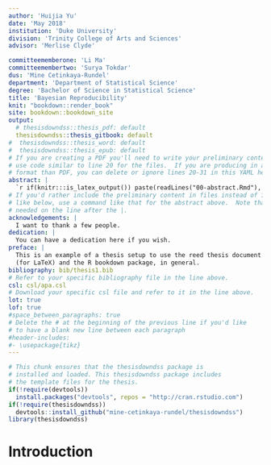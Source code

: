 ```yaml
---
author: 'Huijia Yu'
date: 'May 2018'
institution: 'Duke University'
division: 'Trinity College of Arts and Sciences'
advisor: 'Merlise Clyde'

committeememberone: 'Li Ma'
committeemembertwo: 'Surya Tokdar'
dus: 'Mine Cetinkaya-Rundel'
department: 'Department of Statistical Science'
degree: 'Bachelor of Science in Statistical Science'
title: 'Bayesian Reproducibility' 
knit: "bookdown::render_book"
site: bookdown::bookdown_site
output: 
  # thesisdowndss::thesis_pdf: default
  thesisdowndss::thesis_gitbook: default
#  thesisdowndss::thesis_word: default
#  thesisdowndss::thesis_epub: default
# If you are creating a PDF you'll need to write your preliminary content here or
# use code similar to line 20 for the files.  If you are producing in a different
# format than PDF, you can delete or ignore lines 20-31 in this YAML header.
abstract: |
  `r if(knitr:::is_latex_output()) paste(readLines("00-abstract.Rmd"), collapse = '\n  ')`
# If you'd rather include the preliminary content in files instead of inline
# like below, use a command like that for the abstract above.  Note that a tab is 
# needed on the line after the |.
acknowledgements: |
  I want to thank a few people.
dedication: |
  You can have a dedication here if you wish. 
preface: |
  This is an example of a thesis setup to use the reed thesis document class
  (for LaTeX) and the R bookdown package, in general.
bibliography: bib/thesis1.bib
# Refer to your specific bibliography file in the line above.
csl: csl/apa.csl
# Download your specific csl file and refer to it in the line above.
lot: true
lof: true
#space_between_paragraphs: true
# Delete the # at the beginning of the previous line if you'd like
# to have a blank new line between each paragraph
#header-includes:
#- \usepackage{tikz}
---
```


<!--
Above is the YAML (YAML Ain't Markup Language) header that includes a lot of metadata used to produce the document.  Be careful with spacing in this header!

If you'd prefer to not include a Dedication, for example, simply delete lines 17 and 18 above or add a # before them to comment them out.  If you have other LaTeX packages you would like to include, delete the # before header-includes and list the packages after hyphens on new lines.

If you'd like to include a comment that won't be produced in your resulting file enclose it in a block like this.
-->

<!--
If you receive a duplicate label error after knitting, make sure to delete the index.Rmd file and then knit again.
-->

```r
# This chunk ensures that the thesisdowndss package is
# installed and loaded. This thesisdowndss package includes
# the template files for the thesis.
if(!require(devtools))
  install.packages("devtools", repos = "http://cran.rstudio.com")
if(!require(thesisdowndss))
  devtools::install_github("mine-cetinkaya-rundel/thesisdowndss")
library(thesisdowndss)
```

<!-- You'll need to include the order that you'd like Rmd files to appear in the _bookdown.yml file for
PDF files and also delete the # before rmd_files: there.  You'll want to not include 00(two-hyphens)prelim.Rmd
and 00-abstract.Rmd since they are handled in the YAML above differently for the PDF version.
-->

<!-- The {.unnumbered} option here means that the introduction will be "Chapter 0." You can also use {-} for no numbers
on chapters.
-->

# Introduction {.unnumbered}

